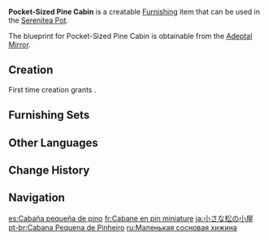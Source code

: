 {{Furnishing Infobox
|id             = 370207
|image          = Item Pocket-Sized Pine Cabin.png
|category       = Building
|subcategory    = Mondstadt
|quality        = 3
|adeptal_energy = 60
|load           = 160
|reduced_load   = 118
|description    = A compact wooden building that takes very little time to set up. It is only sufficient for two people to rest there for a time and is the ad hoc dwelling of choice for [[Knights of Favonius|knights]] who are on duty out in the wilds.<br>Forgotten places of this kind may now house [[Slimes]] and [[Boom Blossom]]s, so open the door with care.
|blueprint      = Adeptal Mirror
|adeptal mirror = 3
|mention        = Knights of Favonius
}}
'''Pocket-Sized Pine Cabin''' is a creatable [[Furnishing]] item that can be used in the [[Serenitea Pot]].

The blueprint for Pocket-Sized Pine Cabin is obtainable from the [[Adeptal Mirror]].

==Creation==
First time creation grants {{Item|Trust|24|x=60}}.
{{Recipe
|type = Creation
|time = 14h
|Pine Wood = 12
|sort = Pine Wood
}}

==Furnishing Sets==
{{Craft Usage|type=Furnishing Set}}

==Other Languages==
{{Other Languages
|en      = Pocket-Sized Pine Cabin
|zhs     = 袖珍松木小屋
|zhs_rm  = Xiùzhēn Sōngmù Xiǎowū
|zht     = 袖珍松木小屋
|zht_rm  = Xiùzhēn Sōngmù Xiǎowū
|zh_tl   = 
|ja      = 小さな松の小屋
|ja_rm   = Chiisana Matsu no Koya
|ja_tl   = 
|ko      = 아담한 소나무 오두막
|ko_tl   = Neat Pine-tree Cabin
|es      = Cabaña pequeña de pino
|es_tl   = Little Pine Cabin
|fr      = Cabane en pin miniature
|fr_tl   = Tiny Pine Cabin
|ru      = Маленькая сосновая хижина
|ru_tl   = Tiny Pine Cabin
|th      = บ้านไม้สนหลังเล็ก
|th_rm   = 
|th_tl   = 
|vi      = Nhà Nhỏ Gỗ Thông Bỏ Túi
|vi_tl   = 
|de      = Kompakte Kiefernhütte
|de_tl   = Compact Pine Cabin
|id      = Kabin Pinus Berukuran Kecil
|id_tl   = Small Pine Cabin
|pt      = Cabana Pequena de Pinheiro
|pt_tl   = 
|tr      = Küçük Boy Çam Kulübe
|tr_tl   = 
|it      = Casetta in pino
|it_tl   = 
}}

==Change History==
{{Change History|1.5}}

==Navigation==
{{Furnishing Navbox|exterior}}

[[es:Cabaña pequeña de pino]]
[[fr:Cabane en pin miniature]]
[[ja:小さな松の小屋]]
[[pt-br:Cabana Pequena de Pinheiro]]
[[ru:Маленькая сосновая хижина]]